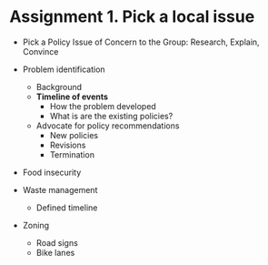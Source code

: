 # Assignment 1. Pick a local issue

- Pick a Policy Issue of Concern to the Group: Research, Explain, Convince

- Problem identification
  - Background
  - **Timeline of events**
    - How the problem developed
    - What is are the existing policies?
  - Advocate for policy recommendations
    - New policies
    - Revisions
    - Termination

- Food insecurity
- Waste management
  - Defined timeline
- Zoning
  - Road signs
  - Bike lanes
